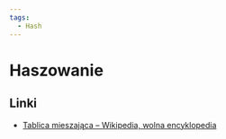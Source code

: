```yaml
---
tags:
  - Hash
---
```


# Haszowanie

## Linki

- [Tablica mieszająca – Wikipedia, wolna encyklopedia](https://pl.wikipedia.org/wiki/Tablica_mieszaj%C4%85ca)
